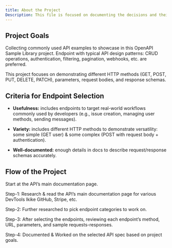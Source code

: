 ```yaml
---
title: About the Project 
Description: This file is focused on documenting the decisions and their reasons throughout the project.
---
```

## Project Goals 
Collecting commonly used API examples to showcase in this OpenAPI Sample Library project. Endpoint with typical API design patterns: CRUD operations, authentication, filtering, pagination, webhooks, etc. are preferred. 

This project focuses on demonstrating different HTTP methods (GET, POST, PUT, DELETE, PATCH), parameters, request bodies, and response schemas.

## Criteria for Endpoint Selection

- **Usefulness:** includes endpoints to target real-world workflows commonly used by developers (e.g., issue creation, managing user methods, sending messages).

- **Variety:** includes different HTTP methods to demonstrate versatility: some simple (GET user) & some complex (POST with request body + authentication).

- **Well-documented:** enough details in docs to describe request/response schemas accurately.

## Flow of the Project

Start at the API’s main documentation page.

Step-1: Research & read the API’s main documentation page for various DevTools lkike GitHub, Stripe, etc.

Step-2: Further researched to pick endpoint categories to work on.

Step-3: After selecting the endpoints, reviewing each endpoint’s method, URL, parameters, and sample requests-responses.

Step-4: Documented & Worked on the selected API spec based on project goals.

## 
